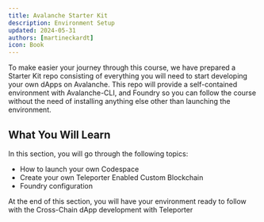 ```yaml
---
title: Avalanche Starter Kit
description: Environment Setup
updated: 2024-05-31
authors: [martineckardt]
icon: Book
---
```


To make easier your journey through this course, we have prepared a Starter Kit repo consisting of everything you will need to start developing your own dApps on Avalanche. This repo will provide a self-contained environment with Avalanche-CLI, and Foundry so you can follow the course without the need of installing anything else other than launching the environment.

## What You Will Learn

In this section, you will go through the following topics:

- How to launch your own Codespace
- Create your own Teleporter Enabled Custom Blockchain
- Foundry configuration

At the end of this section, you will have your environment ready to follow with the Cross-Chain dApp development with Teleporter 